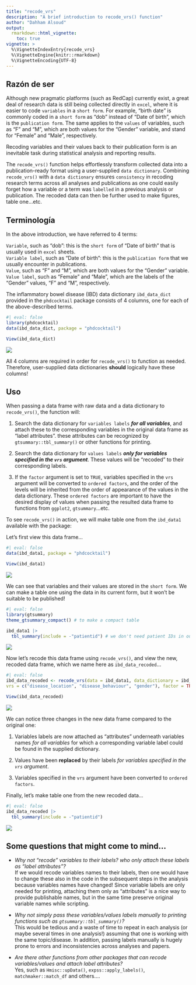 ```yaml
---
title: "recode_vrs"
description: "A brief introduction to recode_vrs() function"
author: "Dahham Alsoud"
output:
  rmarkdown::html_vignette:
    toc: true
vignette: >
  %\VignetteIndexEntry{recode_vrs}
  %\VignetteEngine{knitr::rmarkdown}
  %\VignetteEncoding{UTF-8}
---
```


## Razón de ser

Although new pragmatic platforms (such as RedCap) currently exist, a great deal of research data is still being collected directly in `excel`, where it is easier to code `variables` in a `short form`. For example, "birth date" is commonly coded in a `short form` as "dob" instead of "Date of birth", which is the `publication form`. The same applies to the `values` of variables, such as "F" and "M", which are both values for the "Gender" variable, and stand for "Female" and "Male", respectively.

Recoding variables and their values back to their publication form is an inevitable task during statistical analysis and reporting results.

The `recode_vrs()` function helps effortlessly transform collected data into a publication-ready format using a user-supplied `data dictionary`. Combining `recode_vrs()` with a `data dictionary` ensures `consistency` in recoding research terms across all analyses and publications as one could easily forget how a variable or a term was `labelled` in a previous analysis or publication. The recoded data can then be further used to make figures, table one...etc.

## Terminología

In the above introduction, we have referred to 4 terms:\

`Variable`, such as "dob": this is the `short form` of "Date of birth" that is usually used in `excel` sheets.\
`Variable label`, such as "Date of birth": this is the `publication form` that we usually encounter in publications.\
`Value`, such as "F" and "M", which are both values for the "Gender" variable.\
`Value label`, such as "Female" and "Male", which are the labels of the "Gender" values, "F" and "M", respectively.

The inflammatory bowel disease (IBD) data dictionary `ibd_data_dict` provided in the `phdcocktail` package consists of 4 columns, one for each of the above-described terms.

```r
#| eval: false
library(phdcocktail)
data(ibd_data_dict, package = "phdcocktail")

View(ibd_data_dict)

```

![](../man/figures/ibd-data-dict.png)

All 4 columns are required in order for `recode_vrs()` to function as needed. Therefore, user-supplied data dictionaries **should** logically have these columns!

## Uso

When passing a data frame with raw data and a data dictionary to `recode_vrs()`, the function will:\

1)  Search the data dictionary for `variables labels` ***for all variables***, and attach these to the corresponding variables in the original data frame as "label attributes". these attributes can be recognized by `gtsummary::tbl_summary()` or other functions for printing.\

2)  Search the data dictionary for `values labels` ***only for variables specified in the `vrs` argument***. These values will be "recoded" to their corresponding labels.

3)  If the `factor` argument is set to `TRUE`, variables specified in the `vrs` argument will be converted to `ordered factors`, and the order of the levels will be inherited from the order of appearance of the values in the data dictionary. These `ordered factors` are important to have the desired display of values when passing the resulted data frame to functions from `ggplot2`, `gtsummary`...etc.

To see `recode_vrs()` in action, we will make table one from the `ibd_data1` available with the package:

Let's first view this data frame...

```r
#| eval: false
data(ibd_data1, package = "phdcocktail")

View(ibd_data1)

```

![](../man/figures/ibd-data-raw.png)

We can see that variables and their values are stored in the `short form`. We can make a table one using the data in its current form, but it won't be suitable to be published!

```r
#| eval: false
library(gtsummary)
theme_gtsummary_compact() # to make a compact table

ibd_data1 |>
  tbl_summary(include = -"patientid") # we don't need patient IDs in our table

```

![](../man/figures/table1-raw.png)

Now let's recode this data frame using `recode_vrs()`, and view the new, recoded data frame, which we name here as `ibd_data_recoded`...

```r
#| eval: false
ibd_data_recoded <- recode_vrs(data = ibd_data1, data_dictionary = ibd_data_dict,
vrs = c("disease_location", "disease_behaviour", "gender"), factor = TRUE)

View(ibd_data_recoded)

```

![](../man/figures/ibd-data-recoded.png)

We can notice three changes in the new data frame compared to the original one:\

1)  Variables labels are now attached as "attributes" underneath variables names *for all variables* for which a corresponding variable label could be found in the supplied dictionary.\

2)  Values have been **replaced** by their labels *for variables specified in the `vrs` argument*.\

3)  Variables specified in the `vrs` argument have been converted to `ordered factors`.

Finally, let's make table one from the new recoded data...

```r
#| eval: false
ibd_data_recoded |>
  tbl_summary(include = -"patientid")

```

![](../man/figures/table1-recoded.png)

## Some questions that might come to mind...

-   *Why not "recode" variables to their labels? who only attach these labels as "label attributes"?*\
    If we would recode variables names to their labels, then one would have to change these also in the code in the subsequent steps in the analysis because variables names have changed! Since variable labels are only needed for printing, attaching them only as "attributes" is a nice way to provide publishable names, but in the same time preserve original variable names while scripting.\

-   *Why not simply pass these variables/values labels manually to printing functions such as `gtsummary::tbl_summary()`?*\
    This would be tedious and a waste of time to repeat in each analysis (or maybe several times in one analysis!) assuming that one is working with the same topic/disease. In addition, passing labels manually is hugely prone to errors and inconsistencies across analyses and papers.\

-   *Are there other functions from other packages that can recode variables/values and attach label attributes?*\
    Yes, such as `Hmisc::upData()`, `expss::apply_labels()`, `matchmaker::match_df` and others....
